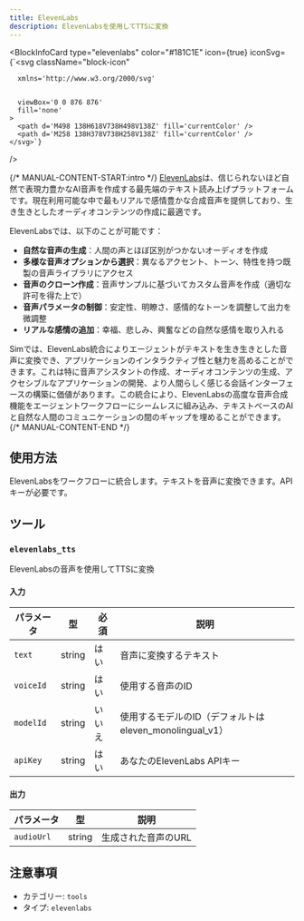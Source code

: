 ```yaml
---
title: ElevenLabs
description: ElevenLabsを使用してTTSに変換
---
```



<BlockInfoCard 
  type="elevenlabs"
  color="#181C1E"
  icon={true}
  iconSvg={`<svg className="block-icon"
      
      xmlns='http://www.w3.org/2000/svg'
      
      
      viewBox='0 0 876 876'
      fill='none'
    >
      <path d='M498 138H618V738H498V138Z' fill='currentColor' />
      <path d='M258 138H378V738H258V138Z' fill='currentColor' />
    </svg>`}
/>

{/* MANUAL-CONTENT-START:intro */}
[ElevenLabs](https://elevenlabs.io/)は、信じられないほど自然で表現力豊かなAI音声を作成する最先端のテキスト読み上げプラットフォームです。現在利用可能な中で最もリアルで感情豊かな合成音声を提供しており、生き生きとしたオーディオコンテンツの作成に最適です。

ElevenLabsでは、以下のことが可能です：

- **自然な音声の生成**：人間の声とほぼ区別がつかないオーディオを作成
- **多様な音声オプションから選択**：異なるアクセント、トーン、特性を持つ既製の音声ライブラリにアクセス
- **音声のクローン作成**：音声サンプルに基づいてカスタム音声を作成（適切な許可を得た上で）
- **音声パラメータの制御**：安定性、明瞭さ、感情的なトーンを調整して出力を微調整
- **リアルな感情の追加**：幸福、悲しみ、興奮などの自然な感情を取り入れる

Simでは、ElevenLabs統合によりエージェントがテキストを生き生きとした音声に変換でき、アプリケーションのインタラクティブ性と魅力を高めることができます。これは特に音声アシスタントの作成、オーディオコンテンツの生成、アクセシブルなアプリケーションの開発、より人間らしく感じる会話インターフェースの構築に価値があります。この統合により、ElevenLabsの高度な音声合成機能をエージェントワークフローにシームレスに組み込み、テキストベースのAIと自然な人間のコミュニケーションの間のギャップを埋めることができます。
{/* MANUAL-CONTENT-END */}

## 使用方法

ElevenLabsをワークフローに統合します。テキストを音声に変換できます。APIキーが必要です。

## ツール

### `elevenlabs_tts`

ElevenLabsの音声を使用してTTSに変換

#### 入力

| パラメータ | 型 | 必須 | 説明 |
| --------- | ---- | -------- | ----------- |
| `text` | string | はい | 音声に変換するテキスト |
| `voiceId` | string | はい | 使用する音声のID |
| `modelId` | string | いいえ | 使用するモデルのID（デフォルトはeleven_monolingual_v1） |
| `apiKey` | string | はい | あなたのElevenLabs APIキー |

#### 出力

| パラメータ | 型 | 説明 |
| --------- | ---- | ----------- |
| `audioUrl` | string | 生成された音声のURL |

## 注意事項

- カテゴリー: `tools`
- タイプ: `elevenlabs`
